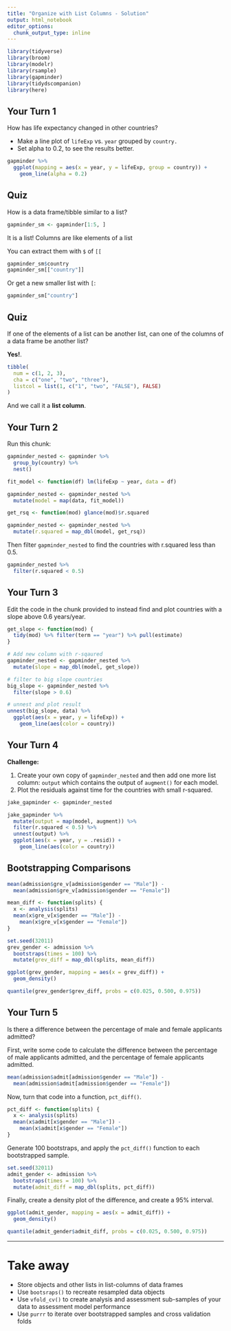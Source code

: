 ```yaml
---
title: "Organize with List Columns - Solution"
output: html_notebook
editor_options: 
  chunk_output_type: inline
---
```


<!-- This file by Jake Thompson is licensed under a Creative Commons Attribution 4.0 International License, adapted from the orignal work at https://github.com/rstudio/master-the-tidyverse by RStudio. -->

```r
library(tidyverse)
library(broom)
library(modelr)
library(rsample)
library(gapminder)
library(tidydscompanion)
library(here)
```


## Your Turn 1

How has life expectancy changed in other countries?

* Make a line plot of `lifeExp` vs. `year` grouped by `country.`  
* Set alpha to 0.2, to see the results better.

```r
gapminder %>% 
  ggplot(mapping = aes(x = year, y = lifeExp, group = country)) +
    geom_line(alpha = 0.2)
```


## Quiz

How is a data frame/tibble similar to a list?

```r
gapminder_sm <- gapminder[1:5, ]
```

It is a list!  Columns are like elements of a list

You can extract them with `$` of `[[`

```r
gapminder_sm$country
gapminder_sm[["country"]]
```

Or get a new smaller list with `[`:

```r
gapminder_sm["country"]
```


## Quiz

If one of the elements of a list can be another list, can one of the columns of a data frame be another list?

**Yes!**.

```r
tibble(
  num = c(1, 2, 3),
  cha = c("one", "two", "three"),
  listcol = list(1, c("1", "two", "FALSE"), FALSE)
)
```

And we call it a **list column**.


## Your Turn 2

Run this chunk:

```r
gapminder_nested <- gapminder %>%
  group_by(country) %>%
  nest()

fit_model <- function(df) lm(lifeExp ~ year, data = df)

gapminder_nested <- gapminder_nested %>% 
  mutate(model = map(data, fit_model))

get_rsq <- function(mod) glance(mod)$r.squared

gapminder_nested <- gapminder_nested %>% 
  mutate(r.squared = map_dbl(model, get_rsq))
```

Then filter `gapminder_nested` to find the countries with r.squared less than 0.5.  

```r
gapminder_nested %>%  
  filter(r.squared < 0.5)
```


## Your Turn 3

Edit the code in the chunk provided to instead find and plot countries with a slope above 0.6 years/year.

```r
get_slope <- function(mod) {
  tidy(mod) %>% filter(term == "year") %>% pull(estimate)
}

# Add new column with r-sqaured
gapminder_nested <- gapminder_nested %>% 
  mutate(slope = map_dbl(model, get_slope))

# filter to big slope countries
big_slope <- gapminder_nested %>% 
  filter(slope > 0.6)

# unnest and plot result
unnest(big_slope, data) %>%
  ggplot(aes(x = year, y = lifeExp)) + 
    geom_line(aes(color = country))
```


## Your Turn 4

**Challenge:**

1. Create your own copy of `gapminder_nested` and then add one more list column: `output` which contains the output of `augment()` for each model.
2. Plot the residuals against time for the countries with small r-squared.

```r
jake_gapminder <- gapminder_nested

jake_gapminder %>%
  mutate(output = map(model, augment)) %>%
  filter(r.squared < 0.5) %>%
  unnest(output) %>%
  ggplot(aes(x = year, y = .resid)) + 
    geom_line(aes(color = country))
```


## Bootstrapping Comparisons

```r
mean(admission$gre_v[admission$gender == "Male"]) -
  mean(admission$gre_v[admission$gender == "Female"])

mean_diff <- function(splits) {
  x <- analysis(splits)
  mean(x$gre_v[x$gender == "Male"]) -
    mean(x$gre_v[x$gender == "Female"])
}

set.seed(32011)
grev_gender <- admission %>%
  bootstraps(times = 100) %>%
  mutate(grev_diff = map_dbl(splits, mean_diff))

ggplot(grev_gender, mapping = aes(x = grev_diff)) +
  geom_density()

quantile(grev_gender$grev_diff, probs = c(0.025, 0.500, 0.975))
```


## Your Turn 5

Is there a difference between the percentage of male and female applicants admitted?

First, write some code to calculate the difference between the percentage of male applicants admitted, and the percentage of female applicants admitted.

```r
mean(admission$admit[admission$gender == "Male"]) - 
  mean(admission$admit[admission$gender == "Female"])
```

Now, turn that code into a function, `pct_diff()`.

```r
pct_diff <- function(splits) {
  x <- analysis(splits)
  mean(x$admit[x$gender == "Male"]) - 
    mean(x$admit[x$gender == "Female"])
}
```

Generate 100 bootstraps, and apply the `pct_diff()` function to each bootstrapped sample.

```r
set.seed(32011)
admit_gender <- admission %>%
  bootstraps(times = 100) %>%
  mutate(admit_diff = map_dbl(splits, pct_diff))
```

Finally, create a density plot of the difference, and create a 95% interval.

```r
ggplot(admit_gender, mapping = aes(x = admit_diff)) +
  geom_density()

quantile(admit_gender$admit_diff, probs = c(0.025, 0.500, 0.975))
```


***

# Take away

* Store objects and other lists in list-columns of data frames
* Use `bootsraps()` to recreate resampled data objects
* Use `vfold_cv()` to create analysis and assessment sub-samples of your data to assessment model performance
* Use `purrr` to iterate over bootstrapped samples and cross validation folds
